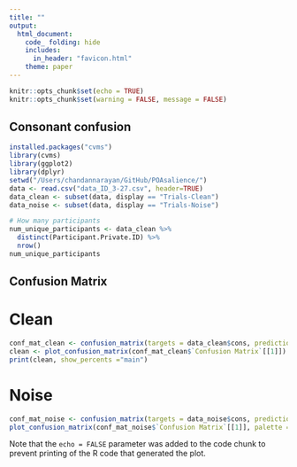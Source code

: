 ```yaml
---
title: ""
output: 
  html_document:
    code_ folding: hide
    includes:
      in_header: "favicon.html"
    theme: paper
---
```


```r
knitr::opts_chunk$set(echo = TRUE)
knitr::opts_chunk$set(warning = FALSE, message = FALSE)
```

## Consonant confusion


```r
installed.packages("cvms")
library(cvms)
library(ggplot2)
library(dplyr)
setwd("/Users/chandannarayan/GitHub/POAsalience/")
data <- read.csv("data_ID_3-27.csv", header=TRUE)
data_clean <- subset(data, display == "Trials-Clean")
data_noise <- subset(data, display == "Trials-Noise")

# How many participants
num_unique_participants <- data_clean %>%
  distinct(Participant.Private.ID) %>%
  nrow()
num_unique_participants
```

## Confusion Matrix

# Clean

```r
conf_mat_clean <- confusion_matrix(targets = data_clean$cons, predictions = data_clean$Response)
clean <- plot_confusion_matrix(conf_mat_clean$`Confusion Matrix`[[1]]) + ggplot2::labs(x = "Signal", y = "Response")
print(clean, show_percents ="main")

```

# Noise
```r
conf_mat_noise <- confusion_matrix(targets = data_noise$cons, predictions = data_noise$Response)
plot_confusion_matrix(conf_mat_noise$`Confusion Matrix`[[1]], palette = "Oranges") + ggplot2::labs(x = "Signal", y = "Response")
```

Note that the `echo = FALSE` parameter was added to the code chunk to prevent printing of the R code that generated the plot.
